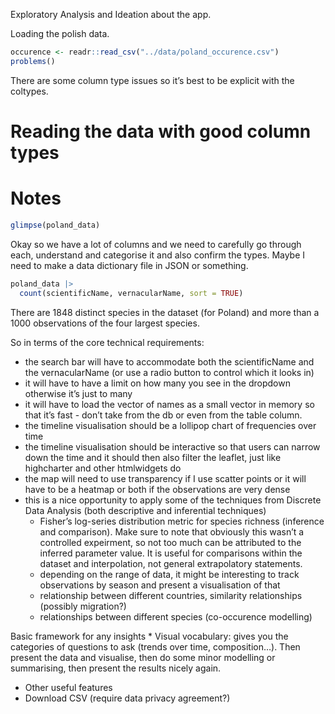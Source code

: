 Exploratory Analysis and Ideation about the app.

Loading the polish data.

```r
occurence <- readr::read_csv("../data/poland_occurence.csv")
problems()
```
There are some column type issues so it's best to be explicit with the coltypes.

# Reading the data with good column types

# Notes

```r
glimpse(poland_data)
```
Okay so we have a lot of columns and we need to carefully go through each, understand and categorise it and also confirm the types.
Maybe I need to make a data dictionary file in JSON or something.

```r
poland_data |> 
  count(scientificName, vernacularName, sort = TRUE)
```
There are 1848 distinct species in the dataset (for Poland) and more than a 1000 observations of the four largest species.

So in terms of the core technical requirements:

* the search bar will have to accommodate both the scientificName and the vernacularName (or use a radio button to control which it looks in)
* it will have to have a limit on how many you see in the dropdown otherwise it's just to many
* it will have to load the vector of names as a small vector in memory so that it's fast - don't take from the db or even from the table column.
* the timeline visualisation should be a lollipop chart of frequencies over time
* the timeline visualisation should be interactive so that users can narrow down the time and it should then also filter the leaflet, just like highcharter and other htmlwidgets do
* the map will need to use transparency if I use scatter points or it will have to be a heatmap or both if the observations are very dense
* this is a nice opportunity to apply some of the techniques from Discrete Data Analysis (both descriptive and inferential techniques)
  * Fisher's log-series distribution metric for species richness (inference and comparison). Make sure to note that obviously this wasn't a controlled expeirment, so not too much can be attributed to the inferred parameter value. It is useful for comparisons within the dataset and interpolation, not general extrapolatory statements.
  * depending on the range of data, it might be interesting to track observations by season and present a visualisation of that
  * relationship between different countries, similarity relationships (possibly migration?)
  * relationships between different species (co-occurence modelling)

Basic framework for any insights
* Visual vocabulary: gives you the categories of questions to ask (trends over time, composition...). Then present the data and visualise, then do some minor modelling or summarising, then present the results nicely again.

* Other useful features
* Download CSV (require data privacy agreement?)
